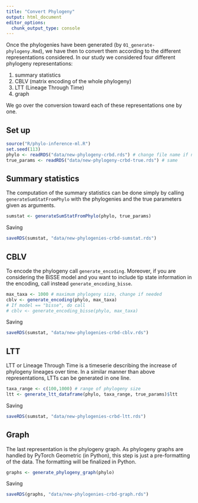 ```yaml
---
title: "Convert Phylogeny"
output: html_document
editor_options: 
  chunk_output_type: console
---
```


Once the phylogenies have been generated (by `01_generate-phylogeny.Rmd`),
we have then to convert them 
according to the different representations considered.
In our study we considered four different phylogeny representations:

1.  summary statistics
2.  CBLV (matrix encoding of the whole phylogeny)
3.  LTT (Lineage Through Time)
4.  graph

We go over the conversion toward each of these representations one by one.

## Set up 

```r
source("R/phylo-inference-ml.R")
set.seed(113)
phylo <- readRDS("data/new-phylogeny-crbd.rds") # change file name if needed
true_params <- readRDS("data/new-phylogeny-crbd-true.rds") # same
```

## Summary statistics

The computation of the summary statistics can be done simply by calling 
`generateSumStatFromPhylo` with the phylogenies and the true parameters given
as arguments. 

```r
sumstat <- generateSumStatFromPhylo(phylo, true_params) 
```

Saving

```r
saveRDS(sumstat, "data/new-phylogenies-crbd-sumstat.rds")
```

## CBLV

To encode the phylogeny call `generate_encoding`.
Moreover, if you are considering the BiSSE model
and you want to include tip state information in the encoding,
call instead `generate_encoding_bisse`.

```r
max_taxa <- 1000 # maximum phylogeny size, change if needed
cblv <- generate_encoding(phylo, max_taxa) 
# If model == "bisse", do call 
# cblv <- generate_encoding_bisse(phylo, max_taxa)
```

Saving 

```r
saveRDS(sumstat, "data/new-phylogenies-crbd-cblv.rds")
```


## LTT

LTT or Lineage Through Time is a timeserie 
describing the increase of phylogeny lineages over time.
In a similar manner than above representations,
LTTs can be generated in one line.

```r
taxa_range <- c(100,1000) # range of phylogeny size
ltt <- generate_ltt_dataframe(phylo, taxa_range, true_params)$ltt
```

Saving 

```r
saveRDS(sumstat, "data/new-phylogenies-crbd-ltt.rds")
```


## Graph

The last representation is the phylogeny graph.
As phylogeny graphs are handled by PyTorch Geometric (in Python), 
this step is just a pre-formatting of the data. 
The formatting will be finalized in Python.

```r
graphs <- generate_phylogeny_graph(phylo)
```

Saving 

```r
saveRDS(graphs, "data/new-phylogenies-crbd-graph.rds")
```

